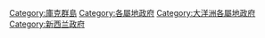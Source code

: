 [[Category:庫克群島|Category:庫克群島]]
[[Category:各屬地政府|Category:各屬地政府]]
[[Category:大洋洲各屬地政府|Category:大洋洲各屬地政府]]
[[Category:新西兰政府|Category:新西兰政府]]